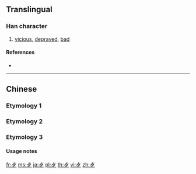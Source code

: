 {{character info/new}}
{{also|歹}}
==Translingual==
{{stroke order|type=animate}}

===Han character===
{{Han char|rn=78|rad=歹|as=01|sn=5|four=|canj=YNI|ids=⿱[[卜|⺊]][[夕]]}}

# [[vicious]], [[depraved]], [[bad]]

====References====
* {{Han ref|kx=0578.180|dkj=16362|dj=0970.020|hdz=21379.150|uh=6B7A|ud=27514}}

----

==Chinese==

===Etymology 1===
{{zh-see|歹|v|bad, wicked, evil}}

===Etymology 2===
{{zh-see|歹|v|bone remnants}}

===Etymology 3===
{{zh-see|餐|o}}

====Usage notes====
{{Hani-second-round simplification of|餐}}

[[fr:歺]]
[[ms:歺]]
[[ja:歺]]
[[pl:歺]]
[[th:歺]]
[[vi:歺]]
[[zh:歺]]